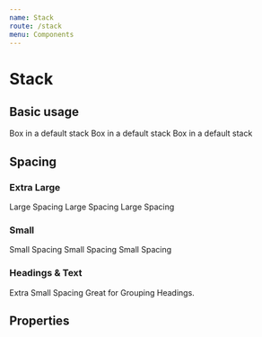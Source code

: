 ```yaml
---
name: Stack
route: /stack
menu: Components
---
```


# Stack

## Basic usage

<Playground>
  <Stack>
    <Box background="neutralLight">
      <Text>Box in a default stack</Text>
    </Box>
    <Box background="neutralLight">
      <Text>Box in a default stack</Text>
    </Box>
    <Box background="neutralLight">
      <Text>Box in a default stack</Text>
    </Box>
  </Stack>
</Playground>

## Spacing

### Extra Large

<Playground>
  <Stack space="xl">
    <Box background="neutralLight">
      <Text>Large Spacing</Text>
    </Box>
    <Box background="neutralLight">
      <Text>Large Spacing</Text>
    </Box>
    <Box background="neutralLight">
      <Text>Large Spacing</Text>
    </Box>
  </Stack>
</Playground>

### Small

<Playground>
  <Stack space="s">
    <Box background="neutralLight">
      <Text>Small Spacing</Text>
    </Box>
    <Box background="neutralLight">
      <Text>Small Spacing</Text>
    </Box>
    <Box background="neutralLight">
      <Text>Small Spacing</Text>
    </Box>
  </Stack>
</Playground>

### Headings & Text

<Playground>
  <Stack space="xxs">
    <Heading>Extra Small Spacing</Heading>
    <Heading size="5">Great for Grouping Headings.</Heading>
  </Stack>
</Playground>

## Properties

<Props of={Text} />
